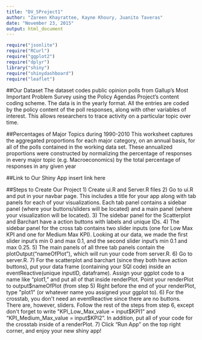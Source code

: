 ```yaml
---
title: "DV_SProject1"
author: "Zareen Khayrattee, Kayne Khoury, Juanito Taveras"
date: "November 23, 2015"
output: html_document
---
```

```r
require("jsonlite")
require("RCurl")
require("ggplot2")
require("dplyr")
library("shiny")
require("shinydashboard")
require("leaflet")
```

##Our Dataset
The dataset codes public opinion polls from Gallup's Most Important Problem Survey using the Policy Agendas Project's content coding scheme. The data is in the yearly format. All the entries are coded by the policy content of the poll responses, along with other variables of interest. This allows researchers to trace activity on a particular topic over time.

##Percentages of Major Topics during 1990-2010
This worksheet captures the aggregated proportions for each major category, on an
annual basis, for all of the polls contained in the working data set. These annualized proportions were constructed by normalizing the percentage of responses in every major topic (e.g. Macroeconomics) by the total percentage of responses in any given year

##Link to Our Shiny App
insert link here

##Steps to Create Our Project
1) Create ui.R and Server.R files
2) Go to ui.R and put in your navbar page. This includes a title for your app along with tab panels for each of your visualizations. Each tab panel contains a sidebar panel (where your buttons/sliders will be located) and a main panel (where your visualization will be located).
3) The sidebar panel for the Scatterplot and Barchart have a action buttons with labels and unique IDs. 
4) The sidebar panel for the cross tab contains two slider inputs (one for Low Max KPI and one for Medium Max KPI). Looking at our data, we made the first slider input's min 0 and max 0.1, and the second slider input's min 0.1 and max 0.25.
5) The main panels of all three tab panels contain the plotOutput("nameOfPlot"), which will run your code from server.R.
6) Go to server.R.
7) For the scatterplot and barchart (since they both have action buttons), put your data frame (containing your SQl code) inside an eventReactive(unique inputID, dataframe). Assign your ggplot code to a name like "plot1," and put all of that inside renderPlot. Point your renderPlot to output$nameOfPlot (from step 5) Right before the end of your renderPlot, type "plot1" (or whatever name you assigned your ggplot to).
6) For the crosstab, you don't need an eventReactive since there are no buttons. There are, however, sliders. Follow the rest of the steps from step 6, except don't forget to write "KPI_Low_Max_value = input$KPI1" and "KPI_Medium_Max_value = input$KPI2". In addition, put all of your code for the crosstab inside of a renderPlot.
7) Click "Run App" on the top right corner, and enjoy your new shiny app!